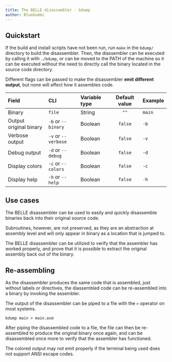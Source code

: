 ```yaml
---
title: The BELLE disassembler - bdump
author: BlueGummi
---
```


## Quickstart

If the build and install scripts have not been run, run `make` in the `bdump/` directory to build the disassembler. Then, the diassembler can be executed by calling it with `./bdump`, or can be moved to the PATH of the machine so it can be executed without the need to directly call the binary located in the source code directory.

Different flags can be passed to make the disassembler **emit different output**, but none will affect how it assembles code.

| Field                  | CLI                 | Variable type | Default value | Example |
| :--------------------- | :------------------ | :------------ | :-----------: | :------ |
| Binary                 | `file`              | String        |     `""`      | `main`  |
| Output original binary | `-b` or `--binary`  | Boolean       |    `false`    | `-b`    |
| Verbose output         | `-v` or `--verbose` | Boolean       |    `false`    | `-v`    |
| Debug output           | `-d` or `--debug`   | Boolean       |    `false`    | `-d`    |
| Display colors         | `-c` or `--colors`  | Boolean       |    `false`    | `-c`    |
| Display help           | `-h` or `--help`    | Boolean       |    `false`    | `-h`    |

## Use cases

The BELLE disassembler can be used to easily and quickly disassemble binaries back into their original source code.

Subroutines, however, are not preserved, as they are an abstraction at assembly level and will only appear in binary as a location that is jumped to.

The BELLE disassembler can be utilized to verify that the assembler has worked properly, and prove that it is possible to extract the original assembly back out of the binary.

## Re-assembling

As the disassembler produces the same code that is assembled, just without labels or directives, the diassembled code can be re-assembled into a binary by invoking the assembler.

The output of the disassembler can be piped to a file with the `>` operator on most systems.

```
bdump main > main.asm
```

After piping the disassembled code to a file, the file can then be re-assembled to produce the original binary once again, and can be disassembled once more to verify that the assembler has functioned.

The colored output may not emit properly if the terminal being used does not support ANSI escape codes.
